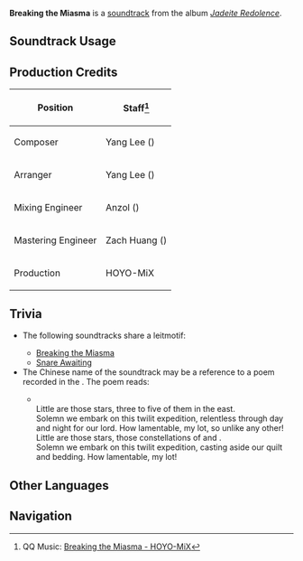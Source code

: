 {{Soundtrack Infobox
|image          = Jadeite Redolence.png
|album          = Jadeite Redolence
|disc           = 2
|number         = 53
|featured       =
|featured2      =
|featured3      =
|featured_disc  =
|featured_disc2 =
|featured_disc3 =
|youtube_id     = vHybSX8vtBs
|spotify_id     = 4vszDCLOaVkZjot2VHOIbS
|previous       = Moonlit Lanterns
|next           = Mountainborn Gale
}}
'''Breaking the Miasma''' is a [[soundtrack]] from the album ''[[Jadeite Redolence]]''.

==Soundtrack Usage==
{{Soundtrack Usage
|location = Chenyu Vale//[[Strange Phenomenon: Miasma]]\combat
|special = Strange Phenomenon: Miasma
}}
<!--
==Other Arrangements==
{{Files by Category Gallery|Media Using an Unreleased Arrangement of {{subst:#titleparts:{{subst:PAGENAME}}}} Soundtrack}}
-->
==Production Credits==
{| class="wikitable sortable"
|-
! Position
! Staff<ref>QQ Music: [https://y.qq.com/n/ryqq/songDetail/001gyrwM2lxKuX {{zh|肃肃宵征}} Breaking the Miasma - HOYO-MiX]</ref>
|-
! Composer
| Yang Lee ({{zh|李洋}})
|-
! Arranger
| Yang Lee ({{zh|李洋}})
|-
! Mixing Engineer
| Anzol ({{zh|鸦雀有声}})
|-
! Mastering Engineer
| Zach Huang ({{zh|黄巍}})
|-
! Production
| HOYO-MiX
|}

==Trivia==
* <section begin="CorruptionLeitmotif1" />The following soundtracks share a leitmotif:
** [[Breaking the Miasma]]
** [[Snare Awaiting]] <section end="CorruptionLeitmotif1" />
* The Chinese name of the soundtrack may be a reference to a poem recorded in the ''{{w|Classic of Poetry}}'' {{Lang|zh=诗经|zh_rm=Shījīng}}. The poem reads:
** {{zh|嘒彼小星，三五在东。<br>肃肃宵征，夙夜在公。寔命不同。<br>嘒彼小星，维参与昴。<br>肃肃宵征，抱衾与裯。寔命不犹。}}<br>Little are those stars, three to five of them in the east.<br>Solemn we embark on this twilit expedition, relentless through day and night for our lord. How lamentable, my lot, so unlike any other!<br>Little are those stars, those constellations of ''{{w|Three Stars (Chinese constellation)|Shen}}'' and ''{{w|Hairy Head|Mao}}''.<br>Solemn we embark on this twilit expedition, casting aside our quilt and bedding. How lamentable, my lot! 

==Other Languages==
{{Other Languages|default_hidden=1
|en       = Breaking the Miasma
|zhs      = 肃肃宵征
|zhs_rm   = Sùsù Xiāozhēng
|zht      = 肅肅宵征
|zht_rm   = Sùsù Xiāozhēng
|zh_tl    = Solemn Twilight Expedition
|ja       = 粛々と夜を征く者
|ja_rm    = Shukushuku to Yoru wo Yuku Mono
|ja_tl    = Those Who Solemnly March Through the Night
}}
<!--
==References==
{{Reflist}}
-->

==Navigation==
{{Soundtrack Navbox|Jadeite Redolence}}